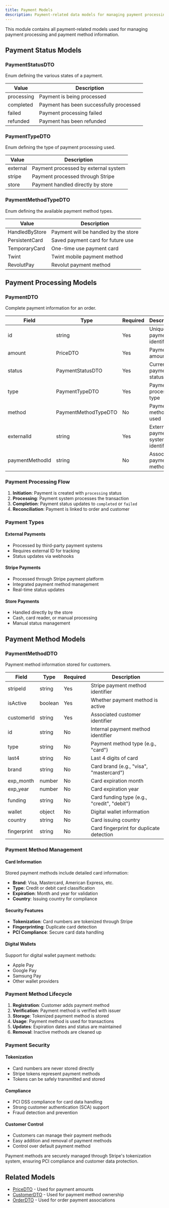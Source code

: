 ```yaml
---
title: Payment Models
description: Payment-related data models for managing payment processing, payment methods, and payment status tracking
---
```


This module contains all payment-related models used for managing payment processing and payment method information.

## Payment Status Models

### PaymentStatusDTO

Enum defining the various states of a payment.

| Value      | Description                           |
| ---------- | ------------------------------------- |
| processing | Payment is being processed            |
| completed  | Payment has been successfully processed |
| failed     | Payment processing failed             |
| refunded   | Payment has been refunded             |

### PaymentTypeDTO

Enum defining the type of payment processing used.

| Value    | Description                          |
| -------- | ------------------------------------ |
| external | Payment processed by external system |
| stripe   | Payment processed through Stripe     |
| store    | Payment handled directly by store    |

### PaymentMethodTypeDTO

Enum defining the available payment method types.

| Value           | Description                              |
| --------------- | ---------------------------------------- |
| HandledByStore  | Payment will be handled by the store     |
| PersistentCard  | Saved payment card for future use       |
| TemporaryCard   | One-time use payment card                |
| Twint           | Twint mobile payment method              |
| RevolutPay      | Revolut payment method                   |

## Payment Processing Models

### PaymentDTO

Complete payment information for an order.

| Field           | Type                  | Required | Description                        |
| --------------- | --------------------- | -------- | ---------------------------------- |
| id              | string                | Yes      | Unique payment identifier          |
| amount          | PriceDTO              | Yes      | Payment amount                     |
| status          | PaymentStatusDTO      | Yes      | Current payment status             |
| type            | PaymentTypeDTO        | Yes      | Payment processing type            |
| method          | PaymentMethodTypeDTO  | No       | Payment method used                |
| externalId      | string                | Yes      | External payment system identifier |
| paymentMethodId | string                | No       | Associated payment method ID       |

### Payment Processing Flow

1. **Initiation**: Payment is created with `processing` status
2. **Processing**: Payment system processes the transaction
3. **Completion**: Payment status updates to `completed` or `failed`
4. **Reconciliation**: Payment is linked to order and customer

### Payment Types

#### External Payments
- Processed by third-party payment systems
- Requires external ID for tracking
- Status updates via webhooks

#### Stripe Payments
- Processed through Stripe payment platform
- Integrated payment method management
- Real-time status updates

#### Store Payments
- Handled directly by the store
- Cash, card reader, or manual processing
- Manual status management

## Payment Method Models

### PaymentMethodDTO

Payment method information stored for customers.

| Field       | Type    | Required | Description                            |
| ----------- | ------- | -------- | -------------------------------------- |
| stripeId    | string  | Yes      | Stripe payment method identifier       |
| isActive    | boolean | Yes      | Whether payment method is active       |
| customerId  | string  | Yes      | Associated customer identifier         |
| id          | string  | No       | Internal payment method identifier     |
| type        | string  | No       | Payment method type (e.g., "card")    |
| last4       | string  | No       | Last 4 digits of card                  |
| brand       | string  | No       | Card brand (e.g., "visa", "mastercard") |
| exp_month   | number  | No       | Card expiration month                  |
| exp_year    | number  | No       | Card expiration year                   |
| funding     | string  | No       | Card funding type (e.g., "credit", "debit") |
| wallet      | object  | No       | Digital wallet information             |
| country     | string  | No       | Card issuing country                   |
| fingerprint | string  | No       | Card fingerprint for duplicate detection |

### Payment Method Management

#### Card Information
Stored payment methods include detailed card information:
- **Brand**: Visa, Mastercard, American Express, etc.
- **Type**: Credit or debit card classification
- **Expiration**: Month and year for validation
- **Country**: Issuing country for compliance

#### Security Features
- **Tokenization**: Card numbers are tokenized through Stripe
- **Fingerprinting**: Duplicate card detection
- **PCI Compliance**: Secure card data handling

#### Digital Wallets
Support for digital wallet payment methods:
- Apple Pay
- Google Pay
- Samsung Pay
- Other wallet providers

### Payment Method Lifecycle

1. **Registration**: Customer adds payment method
2. **Verification**: Payment method is verified with issuer
3. **Storage**: Tokenized payment method is stored
4. **Usage**: Payment method is used for transactions
5. **Updates**: Expiration dates and status are maintained
6. **Removal**: Inactive methods are cleaned up

### Payment Security

#### Tokenization
- Card numbers are never stored directly
- Stripe tokens represent payment methods
- Tokens can be safely transmitted and stored

#### Compliance
- PCI DSS compliance for card data handling
- Strong customer authentication (SCA) support
- Fraud detection and prevention

#### Customer Control
- Customers can manage their payment methods
- Easy addition and removal of payment methods
- Control over default payment method

<Note>
Payment methods are securely managed through Stripe's tokenization system, ensuring PCI compliance and customer data protection.
</Note>

## Related Models

- [PriceDTO](/chatbot/types/pricing#pricedto) - Used for payment amounts
- [CustomerDTO](/chatbot/types/customers#customerdto) - Used for payment method ownership
- [OrderDTO](/chatbot/types/orders#orderdto) - Used for order payment associations